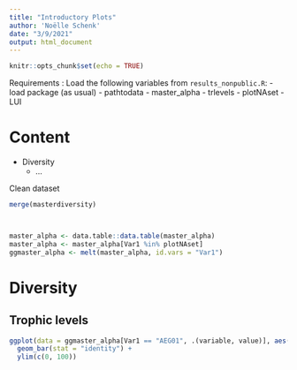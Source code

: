 ```yaml
---
title: "Introductory Plots"
author: 'Noëlle Schenk'
date: "3/9/2021"
output: html_document
---
```


```r
knitr::opts_chunk$set(echo = TRUE)
```
Requirements : 
Load the following variables from `results_nonpublic.R`:
- load package (as usual)
- pathtodata
- master_alpha
- trlevels
- plotNAset
- LUI


# Content
- Diversity
    - ... 



Clean dataset
```r
merge(masterdiversity)



master_alpha <- data.table::data.table(master_alpha)
master_alpha <- master_alpha[Var1 %in% plotNAset]
ggmaster_alpha <- melt(master_alpha, id.vars = "Var1")
```

# Diversity
## Trophic levels
```r
ggplot(data = ggmaster_alpha[Var1 == "AEG01", .(variable, value)], aes(x = variable, y = value)) +
  geom_bar(stat = "identity") +
  ylim(c(0, 100))
```


